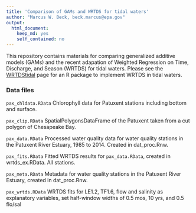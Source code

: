 ```yaml
---
title: 'Comparison of GAMs and WRTDS for tidal waters'
author: "Marcus W. Beck, beck.marcus@epa.gov"
output:
  html_document:
    keep_md: yes
    self_contained: no
---
```


This repository contains materials for comparing generalized additive models (GAMs) and the recent adapation of Weighted Regression on Time, Discharge, and Season (WRTDS) for tidal waters.  Please see the [WRTDStidal](https://github.com/fawda123/wtreg_for_estuaries) page for an R package to implement WRTDS in tidal waters.

### Data files
 
`pax_chldata.RData` Chlorophyll data for Patuxent stations including bottom and surface.

`pax_clip.RData` SpatialPolygonsDataFrame of the Patuxent taken from a cut polygon of Chesapeake Bay.

`pax_data.RData` Processed water quality data for water quality stations in the Patuxent River Estuary, 1985 to 2014.  Created in dat_proc.Rnw.

`pax_fits.RData` Fitted WRTDS results for `pax_data.RData`, created in wrtds_ex.RData. All stations.

`pax_meta.RData` Metadata for water quality stations in the Patuxent River Estuary, created in dat_proc.Rnw.

`pax_wrtds.RData` WRTDS fits for LE1.2, TF1.6, flow and salinity as explanatory variables, set half-window widths of 0.5 mos, 10 yrs, and 0.5 flo/sal